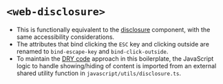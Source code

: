 
<Meta of={WebDisclosure} />

# `<web-disclosure>`
- This is functionally equivalent to the [disclosure](/story/components-disclosure--disclosure) component, with the same accessibility considerations.
- The attributes that bind clicking the `ESC` key and clicking outside are renamed to `bind-escape-key` and `bind-click-outside`.
- To maintain the [DRY code](https://en.wikipedia.org/wiki/Don%27t_repeat_yourself) approach in this boilerplate, the JavaScript logic to handle showing/hiding of content is imported from an external shared utility function in `javascript/utils/disclosure.ts`.

<Canvas of={WebDisclosure.WebDisclosure} />
<Controls of={WebDisclosure.WebDisclosure} />
